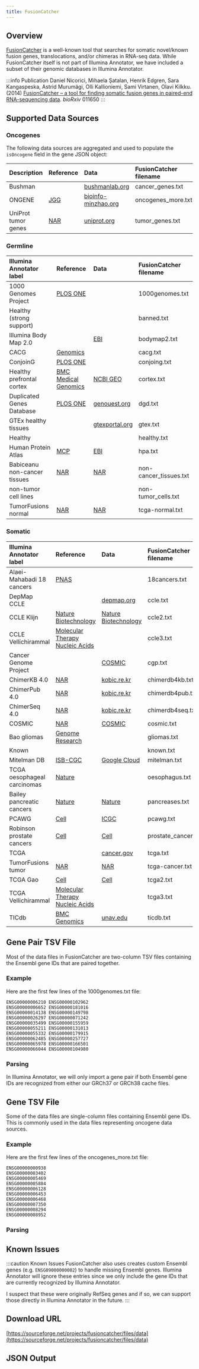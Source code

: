 ```yaml
---
title: FusionCatcher
---
```



## Overview

[FusionCatcher](https://github.com/ndaniel/fusioncatcher) is a well-known tool that searches for somatic novel/known fusion genes, translocations, and/or chimeras in RNA-seq data. While FusionCatcher itself is not part of Illumina Annotator, we have included a subset of their genomic databases in Illumina Annotator.

:::info Publication
Daniel Nicorici, Mihaela Şatalan, Henrik Edgren, Sara Kangaspeska, Astrid Murumägi, Olli Kallioniemi, Sami Virtanen, Olavi Kilkku. (2014) [FusionCatcher – a tool for finding somatic fusion genes in paired-end RNA-sequencing data](https://www.biorxiv.org/content/10.1101/011650v1). *bioRxiv* 011650
:::

## Supported Data Sources

### Oncogenes

The following data sources are aggregated and used to populate the `isOncogene` field in the gene JSON object:

| Description         | Reference | Data    | FusionCatcher filename |
|:--------------------|:----------|:--------|:-----------------------|
| Bushman             | | [bushmanlab.org](http://www.bushmanlab.org/links/genelists) | cancer_genes.txt |
| ONGENE              | [JGG](https://www.sciencedirect.com/science/article/pii/S1673852716302053)| [bioinfo-minzhao.org](http://ongene.bioinfo-minzhao.org) | oncogenes_more.txt |
| UniProt tumor genes | [NAR](https://academic.oup.com/nar/article/49/D1/D480/6006196) | [uniprot.org](https://www.uniprot.org/downloads) | tumor_genes.txt |

### Germline

| Illumina Annotator label        | Reference | Data    | FusionCatcher filename |
|:---------------------|:----------|:--------|:-----------------------|
| 1000 Genomes Project | [PLOS ONE](https://journals.plos.org/plosone/article?id=10.1371/journal.pone.0104567) | | 1000genomes.txt |
| Healthy (strong support) | | | banned.txt |
| Illumina Body Map 2.0 | | [EBI](https://www.ebi.ac.uk/arrayexpress/experiments/E-MTAB-513)| bodymap2.txt |
| CACG | [Genomics](https://www.sciencedirect.com/science/article/pii/S0888754312000821) |  | cacg.txt |
| ConjoinG | [PLOS ONE](https://journals.plos.org/plosone/article?id=10.1371/journal.pone.0013284) | | conjoing.txt |
| Healthy prefrontal cortex | [BMC Medical Genomics](https://bmcmedgenomics.biomedcentral.com/articles/10.1186/s12920-016-0164-y) | [NCBI GEO](https://www.ncbi.nlm.nih.gov/geo/query/acc.cgi?acc=GSE68719) | cortex.txt |
| Duplicated Genes Database | [PLOS ONE](https://journals.plos.org/plosone/article?id=10.1371/journal.pone.0050653) | [genouest.org](http://dgd.genouest.org/) | dgd.txt |
| GTEx healthy tissues | | [gtexportal.org](https://gtexportal.org/home/) | gtex.txt |
| Healthy | | | healthy.txt |
| Human Protein Atlas | [MCP](https://www.mcponline.org/article/S1535-9476(20)34633-8/fulltext) | [EBI](https://www.ebi.ac.uk/arrayexpress/experiments/E-MTAB-1733/) | hpa.txt |
| Babiceanu non-cancer tissues | [NAR](https://academic.oup.com/nar/article/44/6/2859/2499453) | [NAR](https://academic.oup.com/nar/article/44/6/2859/2499453#supplementary-data) | non-cancer_tissues.txt |
| non-tumor cell lines | | | non-tumor_cells.txt |
| TumorFusions normal | [NAR](https://academic.oup.com/nar/article/46/D1/D1144/4584571) | [NAR](https://academic.oup.com/nar/article/46/D1/D1144/4584571#supplementary-data) | tcga-normal.txt |

### Somatic

| Illumina Annotator label        | Reference | Data    | FusionCatcher filename |
|:---------------------|:----------|:--------|:-----------------------|
| Alaei-Mahabadi 18 cancers | [PNAS](https://www.pnas.org/content/113/48/13768.long) |  | 18cancers.txt |
| DepMap CCLE | | [depmap.org](https://depmap.org/portal/download/) | ccle.txt |
| CCLE Klijn | [Nature Biotechnology](https://www.nature.com/articles/nbt.3080) | [Nature Biotechnology](https://www.nature.com/articles/nbt.3080#Sec27) | ccle2.txt |
| CCLE Vellichirammal | [Molecular Therapy Nucleic Acids](https://www.cell.com/molecular-therapy-family/nucleic-acids/fulltext/S2162-2531(20)30058-5) | | ccle3.txt |
| Cancer Genome Project | | [COSMIC](https://cancer.sanger.ac.uk/cosmic/download) | cgp.txt |
| ChimerKB 4.0 | [NAR](https://academic.oup.com/nar/article/48/D1/D817/5611671) | [kobic.re.kr](https://www.kobic.re.kr/chimerdb_mirror/download) | chimerdb4kb.txt |
| ChimerPub 4.0 | [NAR](https://academic.oup.com/nar/article/48/D1/D817/5611671) | [kobic.re.kr](https://www.kobic.re.kr/chimerdb_mirror/download) | chimerdb4pub.txt |
| ChimerSeq 4.0 | [NAR](https://academic.oup.com/nar/article/48/D1/D817/5611671) | [kobic.re.kr](https://www.kobic.re.kr/chimerdb_mirror/download) | chimerdb4seq.txt |
| COSMIC | [NAR](https://academic.oup.com/nar/article/47/D1/D941/5146192)| [COSMIC](https://cancer.sanger.ac.uk/cosmic/download) | cosmic.txt |
| Bao gliomas | [Genome Research](https://genome.cshlp.org/content/24/11/1765) | | gliomas.txt |
| Known | | | known.txt |
| Mitelman DB | [ISB-CGC](https://mitelmandatabase.isb-cgc.org) | [Google Cloud](https://storage.cloud.google.com/mitelman-data-files/prod/mitelman_db.zip)| mitelman.txt |
| TCGA oesophageal carcinomas | [Nature](https://www.nature.com/articles/nature20805) | | oesophagus.txt |
| Bailey pancreatic cancers | [Nature](https://www.nature.com/articles/nature16965) | [Nature](https://www.nature.com/articles/nature16965#Sec44) | pancreases.txt |
| PCAWG | [Cell](https://doi.org/10.1016/j.cell.2018.03.042) | [ICGC](https://dcc.icgc.org/releases/PCAWG/transcriptome/fusion) | pcawg.txt |
| Robinson prostate cancers | [Cell](https://doi.org/10.1016/j.cell.2015.05.001) | [Cell](https://www.cell.com/cell/fulltext/S0092-8674(15)00548-6?_returnURL=https%3A%2F%2Flinkinghub.elsevier.com%2Fretrieve%2Fpii%2FS0092867415005486%3Fshowall%3Dtrue#supplementaryMaterial) | prostate_cancer.txt |
| TCGA | | [cancer.gov](https://www.cancer.gov/about-nci/organization/ccg/research/structural-genomics/tcga) | tcga.txt |
| TumorFusions tumor | [NAR](https://academic.oup.com/nar/article/46/D1/D1144/4584571) | [NAR](https://academic.oup.com/nar/article/46/D1/D1144/4584571#supplementary-data) | tcga-cancer.txt |
| TCGA Gao | [Cell](https://doi.org/10.1016/j.celrep.2018.03.050) | [Cell](https://www.cell.com/cell-reports/fulltext/S2211-1247(18)30395-4?_returnURL=https%3A%2F%2Flinkinghub.elsevier.com%2Fretrieve%2Fpii%2FS2211124718303954%3Fshowall%3Dtrue#supplementaryMaterial) | tcga2.txt |
| TCGA Vellichirammal | [Molecular Therapy Nucleic Acids](https://www.cell.com/molecular-therapy-family/nucleic-acids/fulltext/S2162-2531(20)30058-5) | | tcga3.txt |
| TICdb | [BMC Genomics](https://bmcgenomics.biomedcentral.com/articles/10.1186/1471-2164-8-33) | [unav.edu](https://genetica.unav.edu/TICdb/allseqs_TICdb.txt) | ticdb.txt |

## Gene Pair TSV File

Most of the data files in FusionCatcher are two-column TSV files containing the Ensembl gene IDs that are paired together.

### Example

Here are the first few lines of the 1000genomes.txt file:

```
ENSG00000006210 ENSG00000102962
ENSG00000006652 ENSG00000181016
ENSG00000014138 ENSG00000149798
ENSG00000026297 ENSG00000071242
ENSG00000035499 ENSG00000155959
ENSG00000055211 ENSG00000131013
ENSG00000055332 ENSG00000179915
ENSG00000062485 ENSG00000257727
ENSG00000065978 ENSG00000166501
ENSG00000066044 ENSG00000104980
```

### Parsing

In Illumina Annotator, we will only import a gene pair if both Ensembl gene IDs are recognized from either our GRCh37 or GRCh38 cache files.

## Gene TSV File

Some of the data files are single-column files containing Ensembl gene IDs. This is commonly used in the data files representing oncogene data sources.

### Example

Here are the first few lines of the oncogenes_more.txt file:

```
ENSG00000000938
ENSG00000003402
ENSG00000005469
ENSG00000005884
ENSG00000006128
ENSG00000006453
ENSG00000006468
ENSG00000007350
ENSG00000008294
ENSG00000008952
```

### Parsing

## Known Issues

:::caution Known Issues
FusionCatcher also uses creates custom Ensembl genes (e.g. `ENSG09000000002`) to handle missing Ensembl genes. Illumina Annotator will ignore these entries since we only include the gene IDs that are currently recognized by Illumina Annotator.

I suspect that these were originally RefSeq genes and if so, we can support those directly in Illumina Annotator in the future.
:::

## Download URL

[https://sourceforge.net/projects/fusioncatcher/files/data](https://sourceforge.net/projects/fusioncatcher/files/data)

## JSON Output

<JSON />
